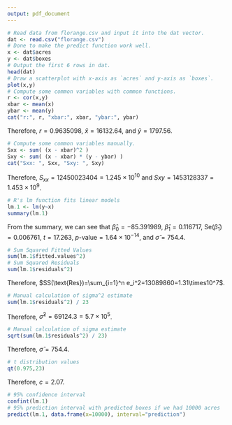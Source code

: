 ```yaml
---
output: pdf_document
---
```

```r
# Read data from florange.csv and input it into the dat vector.
dat <- read.csv("florange.csv")
# Done to make the predict function work well.
x <- dat$acres
y <- dat$boxes
# Output the first 6 rows in dat.
head(dat)
# Draw a scatterplot with x-axis as `acres` and y-axis as `boxes`.
plot(x,y)
# Compute some common variables with common functions.
r <- cor(x,y)
xbar <- mean(x)
ybar <- mean(y)
cat("r:", r, "xbar:", xbar, "ybar:", ybar)
```
Therefore, $r=0.9635098$,
$\bar{x}=16132.64$, and $\bar{y}= 1797.56$.
```r
# Compute some common variables manually.
Sxx <- sum( (x - xbar)^2 )
Sxy <- sum( (x - xbar) * (y - ybar) )
cat("Sxx: ", Sxx, "Sxy: ", Sxy)
```
Therefore, $S_{xx}=12450023404=1.245\times10^{10}$ and
$Sxy=1453128337=1.453\times 10^{9}$.
```r
# R's lm function fits linear models
lm.1 <- lm(y~x)
summary(lm.1)
```
From the summary, we can see that
$\hat{\beta}_0=-85.391989$,
$\hat{\beta}_1=0.116717$,
$\text{Se}(\hat{\beta}_1)=0.006761$,
$t=17.263$, $p\text{-value}=1.64\times 10^{-14}$, and
$\hat{\sigma}=754.4$.

```r
# Sum Squared Fitted Values
sum(lm.1$fitted.values^2)
# Sum Squared Residuals
sum(lm.1$residuals^2)
```
Therefore, $SS(\text{Res})=\sum_{i=1}^n e_i^2=13089860=1.31\times10^7$.
```r
# Manual calculation of sigma^2 estimate
sum(lm.1$residuals^2) / 23
```
Therefore, $\hat{\sigma}^2=69124.3=5.7\times 10^{5}$.
```r
# Manual calculation of sigma estimate
sqrt(sum(lm.1$residuals^2) / 23)
```
Therefore, $\hat{\sigma}= 754.4$.
```r
# t distribution values
qt(0.975,23)
```
Therefore, $c=2.07$.
```r
# 95% confidence interval
confint(lm.1)
# 95% prediction interval with predicted boxes if we had 10000 acres
predict(lm.1, data.frame(x=10000), interval="prediction")
```

